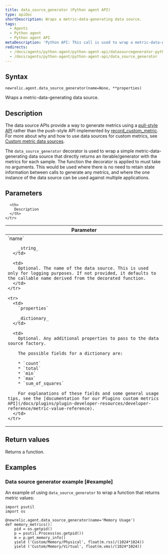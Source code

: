 ```yaml
---
title: data_source_generator (Python agent API)
type: apiDoc
shortDescription: Wraps a metric-data-generating data source.
tags:
  - Agents
  - Python agent
  - Python agent API
metaDescription: 'Python API: This call is used to wrap a metric-data-generating data source.'
redirects:
  - /docs/agents/python-agent/python-agent-api/datasourcegenerator-python-agent-api
  - /docs/agents/python-agent/python-agent-api/data_source_generator
---
```


## Syntax

```
newrelic.agent.data_source_generator(name=None, **properties)
```

Wraps a metric-data-generating data source.

## Description

The data source APIs provide a way to generate metrics using a [pull-style API](/docs/agents/python-agent/supported-features/python-custom-metrics#push-versus-pull-interfaces) rather than the push-style API implemented by [record_custom_metric](/docs/agents/python-agent/python-agent-api/record_custom_metric). For more about why and how to use data sources for custom metrics, see [Custom metric data sources](/docs/agents/python-agent/supported-features/python-custom-metrics#custom-metric-data-sources).

The `data_source_generator` decorator is used to wrap a simple metric-data-generating data source that directly returns an iterable/generator with the metrics for each sample. The function the decorator is applied to must take no arguments. This would be used where there is no need to retain state information between calls to generate any metrics, and where the one instance of the data source can be used against multiple applications.

## Parameters

<table>
  <thead>
    <tr>
      <th width="25%">
        Parameter
      </th>

      <th>
        Description
      </th>
    </tr>
  </thead>

  <tbody>
    <tr>
      <td>
        `name`

        _string_
      </td>

      <td>
        Optional. The name of the data source. This is used only for logging purposes. If not provided, it defaults to the callable name derived from the decorated function.
      </td>
    </tr>

    <tr>
      <td>
        `properties`

        _dictionary_
      </td>

      <td>
        Optional. Any additional properties to pass to the data source factory.

        The possible fields for a dictionary are:

        * `count`
        * `total`
        * `min`
        * `max`
        * `sum_of_squares`

        For explanations of these fields and some general usage tips, see the [documentation for our Plugins custom metrics API](/docs/plugins/plugin-developer-resources/developer-reference/metric-value-reference).
      </td>
    </tr>
  </tbody>
</table>

## Return values

Returns a function.

## Examples

### Data source generator example [#example]

An example of using `data_source_generator` to wrap a function that returns metric values:

```
import psutil
import os
 
@newrelic.agent.data_source_generator(name='Memory Usage')
def memory_metrics():
    pid = os.getpid()
    p = psutil.Process(os.getpid())
    m = p.get_memory_info()
    yield ('Custom/Memory/Physical', float(m.rss)/(1024*1024))
    yield ('Custom/Memory/Virtual', float(m.vms)/(1024*1024))
```
